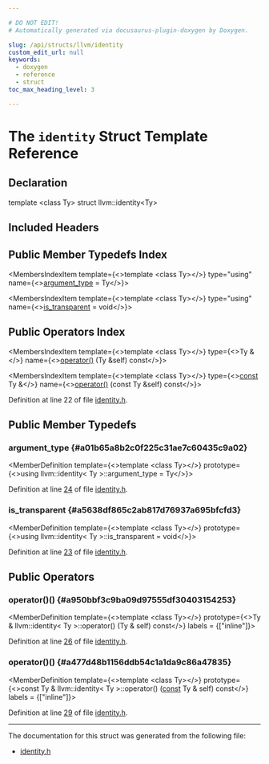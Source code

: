 ```yaml
---

# DO NOT EDIT!
# Automatically generated via docusaurus-plugin-doxygen by Doxygen.

slug: /api/structs/llvm/identity
custom_edit_url: null
keywords:
  - doxygen
  - reference
  - struct
toc_max_heading_level: 3

---
```





# The `identity` Struct Template Reference

<DoxygenPage pluginConfig={pluginConfig}>



## Declaration

<CodeBlock>template &lt;class Ty&gt;
struct llvm::identity&lt;Ty&gt;</CodeBlock>

## Included Headers

<IncludesList>
<IncludesListItem
  filePath="llvm/ADT/identity.h"
  permalink="/docs/api/files/include/include/llvm/include/llvm/adt/identity-h"
  isLocal="true" />
</IncludesList>

## Public Member Typedefs Index

<MembersIndex>

<MembersIndexItem
  template={<>template &lt;class Ty&gt;</>}
  type="using"
  name={<><a href="#a01b65a8b2c0f225c31ae7c60435c9a02">argument&#95;type</a> = Ty</>}>
</MembersIndexItem>

<MembersIndexItem
  template={<>template &lt;class Ty&gt;</>}
  type="using"
  name={<><a href="#a5638df865c2ab817d76937a695bfcfd3">is&#95;transparent</a> = void</>}>
</MembersIndexItem>

</MembersIndex>

## Public Operators Index

<MembersIndex>

<MembersIndexItem
  template={<>template &lt;class Ty&gt;</>}
  type={<>Ty &amp;</>}
  name={<><a href="#a950bbf3c9ba09d97555df30403154253">operator()</a> (Ty &amp;self) const</>}>
</MembersIndexItem>

<MembersIndexItem
  template={<>template &lt;class Ty&gt;</>}
  type={<><a href="/docs/api/files/lib/lib/target/lib/target/aarch64/aarch64promoteconstant-cpp/#a90f8350fecae261c25be85d38b451bff">const</a> Ty &amp;</>}
  name={<><a href="#a477d48b1156ddb54c1a1da9c86a47835">operator()</a> (const Ty &amp;self) const</>}>
</MembersIndexItem>

</MembersIndex>


Definition at line 22 of file <a href="/docs/api/files/include/include/llvm/include/llvm/adt/identity-h">identity.h</a>.

<SectionDefinition>

## Public Member Typedefs

### argument&#95;type {#a01b65a8b2c0f225c31ae7c60435c9a02}

<MemberDefinition
  template={<>template &lt;class Ty&gt;</>}
  prototype={<>using llvm::identity&lt; Ty &gt;::argument&#95;type =  Ty</>}>

Definition at line <a href="/docs/api/files/include/include/llvm/include/llvm/adt/identity-h/#l00024">24</a> of file <a href="/docs/api/files/include/include/llvm/include/llvm/adt/identity-h">identity.h</a>.
</MemberDefinition>

### is&#95;transparent {#a5638df865c2ab817d76937a695bfcfd3}

<MemberDefinition
  template={<>template &lt;class Ty&gt;</>}
  prototype={<>using llvm::identity&lt; Ty &gt;::is&#95;transparent =  void</>}>

Definition at line <a href="/docs/api/files/include/include/llvm/include/llvm/adt/identity-h/#l00023">23</a> of file <a href="/docs/api/files/include/include/llvm/include/llvm/adt/identity-h">identity.h</a>.
</MemberDefinition>

</SectionDefinition>

<SectionDefinition>

## Public Operators

### operator()() {#a950bbf3c9ba09d97555df30403154253}

<MemberDefinition
  template={<>template &lt;class Ty&gt;</>}
  prototype={<>Ty &amp; llvm::identity&lt; Ty &gt;::operator() (Ty &amp; self) const</>}
  labels = {["inline"]}>

Definition at line <a href="/docs/api/files/include/include/llvm/include/llvm/adt/identity-h/#l00026">26</a> of file <a href="/docs/api/files/include/include/llvm/include/llvm/adt/identity-h">identity.h</a>.
</MemberDefinition>

### operator()() {#a477d48b1156ddb54c1a1da9c86a47835}

<MemberDefinition
  template={<>template &lt;class Ty&gt;</>}
  prototype={<>const Ty &amp; llvm::identity&lt; Ty &gt;::operator() (<a href="/docs/api/files/lib/lib/target/lib/target/aarch64/aarch64promoteconstant-cpp/#a90f8350fecae261c25be85d38b451bff">const</a> Ty &amp; self) const</>}
  labels = {["inline"]}>

Definition at line <a href="/docs/api/files/include/include/llvm/include/llvm/adt/identity-h/#l00029">29</a> of file <a href="/docs/api/files/include/include/llvm/include/llvm/adt/identity-h">identity.h</a>.
</MemberDefinition>

</SectionDefinition>

<hr/>

The documentation for this struct was generated from the following file:

<ul>
<li><a href="/docs/api/files/include/include/llvm/include/llvm/adt/identity-h">identity.h</a></li>
</ul>

</DoxygenPage>
